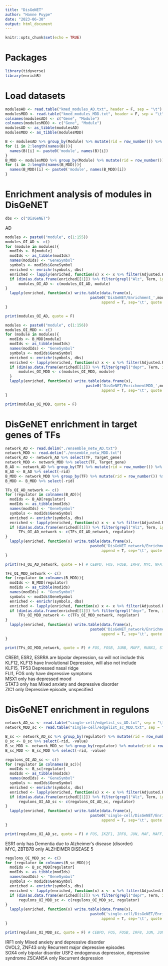 ```yaml
---
title: "DisGeNET"
author: "Hanne Puype"
date: "2023-06-30"
output: html_document
---
```


```r
knitr::opts_chunk$set(echo = TRUE)
```

# Packages
```r
library(tidyverse)
library(enrichR)
```

# Load datasets
```r
modulesAD <- read.table("kmed_modules_AD.txt", header = F, sep = "\t")
modulesMDD <- read.table("kmed_modules_MDD.txt", header = F, sep = "\t")
colnames(modulesAD) <- c("Gene", "Module")
colnames(modulesMDD) <- c("Gene", "Module")
modulesAD <- as_tibble(modulesAD)
modulesMDD <- as_tibble(modulesMDD)

B <- modulesAD %>% group_by(Module) %>% mutate(rid = row_number()) %>% spread(Module, Gene)
for (i in 2:length(names(B))){
  names(B)[i] <- paste0('module', names(B)[i])
}
B_MDD <- modulesMDD %>% group_by(Module) %>% mutate(rid = row_number()) %>% spread(Module, Gene)
for (i in 2:length(names(B_MDD))){
  names(B_MDD)[i] <- paste0('module', names(B_MDD)[i])
}
```

# Enrichment analysis of modules in DisGeNET
```r
dbs <- c("DisGeNET")
```

AD 
```r
modules <- paste0("module", c(1:155))
modules_OI_AD <- c()
for (module in modules){
  modIds <- B[module]
  modIds <- as_tibble(modIds)
  names(modIds) <- "GeneSymbol"
  symbols <- modIds$GeneSymbol
  enriched <- enrichr(symbols, dbs)
  enriched <- lapply(enriched, function(x) x <- x %>% filter(Adjusted.P.value <= 0.05))
  if (dim(as.data.frame(enriched[[1]]) %>% filter(grepl("Alz", Term, ignore.case = T)))[1] != 0) {
      modules_OI_AD <- c(modules_OI_AD, module)
}
  lapply(enriched, function(x) write.table(data.frame(x),
                                      paste0('DisGeNET/Enrichment_',module,'.txt'),
                                           append = T, sep='\t', quote = F))
}
```

```r
print(modules_OI_AD, quote = F)
```

```r
modules <- paste0("module", c(1:156))
modules_OI_MDD <- c()
for (module in modules){
  modIds <- B_MDD[module]
  modIds <- as_tibble(modIds)
  names(modIds) <- "GeneSymbol"
  symbols <- modIds$GeneSymbol
  enriched <- enrichr(symbols, dbs)
  enriched <- lapply(enriched, function(x) x <- x %>% filter(Adjusted.P.value <= 0.05))
  if (dim(as.data.frame(enriched[[1]]) %>% filter(grepl("depr", Term, ignore.case = T)))[1] != 0) {
      modules_OI_MDD <- c(modules_OI_MDD, module)
  }
  lapply(enriched, function(x) write.table(data.frame(x),
                                    paste0('DisGeNET/EnrichmentMDD_',module,'.txt'),
                                           append = T, sep='\t', quote = F, col.names = T))
}
```

```r
print(modules_OI_MDD, quote = F)
```

# DisGeNET enrichment in target genes of TFs
```r
network_AD <- read.delim("./ensemble_netw_AD.txt")
network_MDD <- read.delim("./ensemble_netw_MDD.txt") 
network_AD <- network_AD %>% select(TF, Target_gene)
network_MDD <- network_MDD %>% select(TF, Target_gene)
B_AD <- network_AD %>% group_by(TF) %>% mutate(rid = row_number()) %>% spread(TF, Target_gene)
B_AD <- B_AD %>% select(-rid)
B_MDD <- network_MDD %>% group_by(TF) %>% mutate(rid = row_number()) %>% spread(TF, Target_gene)
B_MDD <- B_MDD %>% select(-rid)
```

```r
TFs_OI_AD_network <- c()
for (regulator in colnames(B_AD)){
  modIds <- B_AD[regulator]
  modIds <- as_tibble(modIds)
  names(modIds) <- "GeneSymbol"
  symbols <- modIds$GeneSymbol
  enriched <- enrichr(symbols, dbs)
  enriched <- lapply(enriched, function(x) x <- x %>% filter(Adjusted.P.value <= 0.05))
  if (dim(as.data.frame(enriched[[1]]) %>% filter(grepl("Alz", Term, ignore.case = T)))[1] != 0) {
      TFs_OI_AD_network <- c(TFs_OI_AD_network, regulator)
}
  lapply(enriched, function(x) write.table(data.frame(x),
                                      paste0('DisGeNET_network/Enrichment_',regulator,'.txt'),
                                           append = T, sep='\t', quote = F))
}
```

```r
print(TFs_OI_AD_network, quote = F) # CEBPD, FOS, FOSB, IRF8, MYC, NFATC2, TFEC
```

```r
TFs_OI_MDD_network <- c()
for (regulator in colnames(B_MDD)){
  modIds <- B_MDD[regulator]
  modIds <- as_tibble(modIds)
  names(modIds) <- "GeneSymbol"
  symbols <- modIds$GeneSymbol
  enriched <- enrichr(symbols, dbs)
  enriched <- lapply(enriched, function(x) x <- x %>% filter(Adjusted.P.value <= 0.05))
  if (dim(as.data.frame(enriched[[1]]) %>% filter(grepl("depr", Term, ignore.case = T)))[1] != 0) {
      TFs_OI_MDD_network <- c(TFs_OI_MDD_network, regulator)
}
  lapply(enriched, function(x) write.table(data.frame(x),
                                      paste0('DisGeNET_network/EnrichmentMDD_',regulator,'.txt'),
                                           append = T, sep='\t', quote = F))
}
```

```r
print(TFs_OI_MDD_network, quote = F) # FOS, FOSB, JUNB, MAFF, RUNX1, STAT3
```

CREB1, ESR2, ESRRA are bipolar depression, so will not include this  
KLF12, KLF13 have Involutional Depression, will also not include  
KLF15, TP53 Depressed nasal ridge  
FLI1, FOS only have depressive symptoms  
MSX1 only has depressed mood  
STAT3 only has Mixed anxiety and depressive disorder  
ZIC1 only Depressive episode, unspecified  

# DisGeNET enrichment in regulons 
```r
network_AD_sc <- read.table("single-cell/edgelist_sc_AD.txt", sep = "\t", header = T)
network_MDD_sc <- read.table("single-cell/edgelist_sc_MDD.txt", sep = "\t", header = T)
```

```r
B_sc <- network_AD_sc %>% group_by(regulator) %>% mutate(rid = row_number()) %>% spread(regulator, gene)
B_sc <- B_sc %>% select(-rid, -value)
B_sc_MDD <- network_MDD_sc %>% group_by(regulator) %>% mutate(rid = row_number()) %>% spread(regulator, gene)
B_sc_MDD <- B_sc_MDD %>% select(-rid, -value)
```

```r
regulons_OI_AD_sc <- c()
for (regulator in colnames(B_sc)){
  modIds <- B_sc[regulator]
  modIds <- as_tibble(modIds)
  names(modIds) <- "GeneSymbol"
  symbols <- modIds$GeneSymbol
  enriched <- enrichr(symbols, dbs)
  enriched <- lapply(enriched, function(x) x <- x %>% filter(Adjusted.P.value <= 0.05))
  if (dim(as.data.frame(enriched[[1]]) %>% filter(grepl("Alz", Term, ignore.case = T)))[1] != 0) {
      regulons_OI_AD_sc <- c(regulons_OI_AD_sc, regulator)
}
  lapply(enriched, function(x) write.table(data.frame(x),
                                      paste0('single-cell/DisGeNET/Enrichment_',regulator,'.txt'),
                                           append = T, sep='\t', quote = F))
}
```

```r
print(regulons_OI_AD_sc, quote = F) # FOS, IKZF1, IRF8, JUN, MAF, MAFF, NFATC2, RUNX1, SPI1, STAT3, TAL1
```
ESR1 only has Dementia due to Alzheimer's disease (disorder)	 
MYC, ZBTB7B only ALZHEIMER DISEASE 5  

```r
regulons_OI_MDD_sc <- c()
for (regulator in colnames(B_sc_MDD)){
  modIds <- B_sc_MDD[regulator]
  modIds <- as_tibble(modIds)
  names(modIds) <- "GeneSymbol"
  symbols <- modIds$GeneSymbol
  enriched <- enrichr(symbols, dbs)
  enriched <- lapply(enriched, function(x) x <- x %>% filter(Adjusted.P.value <= 0.05))
  if (dim(as.data.frame(enriched[[1]]) %>% filter(grepl("depr", Term, ignore.case = T)))[1] != 0) {
      regulons_OI_MDD_sc <- c(regulons_OI_MDD_sc, regulator)
}
  lapply(enriched, function(x) write.table(data.frame(x),
                                      paste0('single-cell/DisGeNET/EnrichmentMDD_',regulator,'.txt'),
                                           append = T, sep='\t', quote = F))
}
```

```r
print(regulons_OI_MDD_sc, quote = F) # CEBPD, FOS, FOSB, IRF8, JUN, JUNB, PAX6, RUNX1
```

IRF1 only Mixed anxiety and depressive disorder  
OVOL2, ZNF43 only Recurrent major depressive episodes  
SOX4 only bipolar disorder
USF2 endogenous depression, depressive syndrome
ZSCAN5A only Recurrent depression

